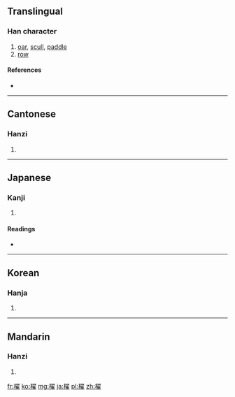 {{also|棹}}
==Translingual==

===Han character===
{{Han char|rn=75|rad=木|as=14|sn=18|four=4791<sub>4</sub>|canj=木尸一土 (DSMG)}}

# [[oar]], [[scull]], [[paddle]]
# [[row]]

====References====
* {{Han ref|kx=0559.110|dkj=15756|dj=0948.260|hdz=21311.090|uh=6AC2|ud=27330|bh=C267|bd=49767}}

----

==Cantonese==

===Hanzi===
{{yue-hanzi|jyut=|y=jaau6}}

# {{defn|lang=yue|sort=木14}}

----

==Japanese==

===Kanji===
{{ja-kanji|grade=|rs=木14}}

# {{defn|lang=ja|sort=木14}}

====Readings====
* {{ja-readings|on=[[とう]] (tō), [[たく]] (taku)|kun=[[かい]] (kai)}}

----

==Korean==

===Hanja===
{{ko-hanja|hangeul=도|eumhun=|rv=do|mr=to|y=to}}

# {{defn|lang=ko|sort=木14}}

----

==Mandarin==

===Hanzi===
{{cmn-hanzi|pin=[[zhào]] ([[zhao4]])|wg=chao<sup>4</sup>}}

# {{defn|lang=cmn|sort=木14}}

[[fr:櫂]]
[[ko:櫂]]
[[mg:櫂]]
[[ja:櫂]]
[[pl:櫂]]
[[zh:櫂]]
